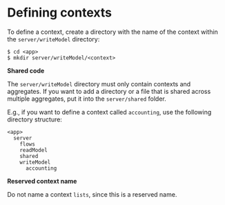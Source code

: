 
# Defining contexts

To define a context, create a directory with the name of the context within the `server/writeModel` directory:

```shell
$ cd <app>
$ mkdir server/writeModel/<context>
```

<Hint type='tip'>

  **Shared code**

  The `server/writeModel` directory must only contain contexts and aggregates. If you want to add a directory or a file that is shared across multiple aggregates, put it into the `server/shared` folder.

</Hint>

E.g., if you want to define a context called `accounting`, use the following directory structure:

```
<app>
  server
    flows
    readModel
    shared
    writeModel
      accounting
```

<Hint type='tip'>

  **Reserved context name**

  Do not name a context `lists`, since this is a reserved name.

</Hint>
